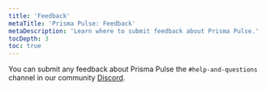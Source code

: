 ```yaml
---
title: 'Feedback'
metaTitle: 'Prisma Pulse: Feedback'
metaDescription: 'Learn where to submit feedback about Prisma Pulse.'
tocDepth: 3
toc: true
---
```


<TopBlock>

You can submit any feedback about Prisma Pulse the `#help-and-questions` channel in our community [Discord](https://pris.ly/discord).

</TopBlock>
